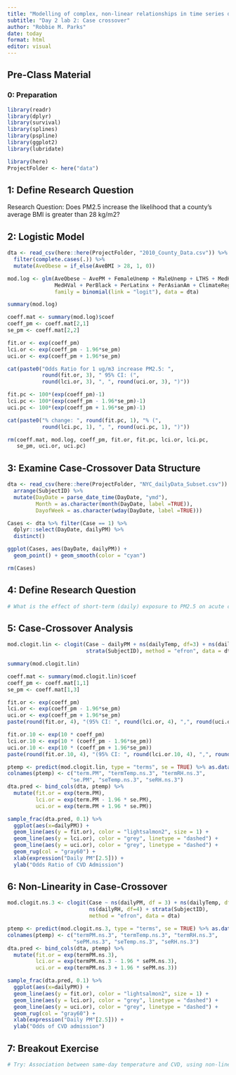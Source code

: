 ```yaml
---
title: "Modelling of complex, non-linear relationships in time series data while accounting for delayed effects "
subtitle: "Day 2 lab 2: Case crossover"
author: "Robbie M. Parks"
date: today
format: html
editor: visual
---
```


## Pre-Class Material

### 0: Preparation

::: cell
```r
library(readr)
library(dplyr)
library(survival)
library(splines)
library(pspline)
library(ggplot2)
library(lubridate)

library(here)
ProjectFolder <- here("data")
```
:::

## 1: Define Research Question

Research Question: Does PM2.5 increase the likelihood that a county's average BMI is greater than 28 kg/m2?

::: {.cell}
## 2: Logistic Model

```r
dta <- read_csv(here::here(ProjectFolder, "2010_County_Data.csv")) %>% 
  filter(complete.cases(.)) %>% 
  mutate(AveObese = if_else(AveBMI > 28, 1, 0))

mod.log <- glm(AveObese ~ AvePM + FemaleUnemp + MaleUnemp + LTHS + MedHInc + 
               MedHVal + PerBlack + PerLatinx + PerAsianAm + ClimateRegion,
               family = binomial(link = "logit"), data = dta)

summary(mod.log)

coeff.mat <- summary(mod.log)$coef
coeff_pm <- coeff.mat[2,1]
se_pm <- coeff.mat[2,2]

fit.or <- exp(coeff_pm)
lci.or <- exp(coeff_pm - 1.96*se_pm)
uci.or <- exp(coeff_pm + 1.96*se_pm)

cat(paste0("Odds Ratio for 1 ug/m3 increase PM2.5: ",
           round(fit.or, 3), " 95% CI: (",
           round(lci.or, 3), ", ", round(uci.or, 3), ")"))

fit.pc <- 100*(exp(coeff_pm)-1)
lci.pc <- 100*(exp(coeff_pm - 1.96*se_pm)-1)
uci.pc <- 100*(exp(coeff_pm + 1.96*se_pm)-1)

cat(paste0("% change: ", round(fit.pc, 1), "% (",
           round(lci.pc, 1), ", ", round(uci.pc, 1), ")"))

rm(coeff.mat, mod.log, coeff_pm, fit.or, fit.pc, lci.or, lci.pc, 
   se_pm, uci.or, uci.pc)
```
:::

::: {.cell}
## 3: Examine Case-Crossover Data Structure

```r
dta <- read_csv(here::here(ProjectFolder, "NYC_dailyData_Subset.csv")) %>% 
  arrange(SubjectID) %>% 
  mutate(DayDate = parse_date_time(DayDate, "ymd"),
         Month = as.character(month(DayDate, label =TRUE)),
         DayofWeek = as.character(wday(DayDate, label =TRUE)))

Cases <- dta %>% filter(Case == 1) %>% 
  dplyr::select(DayDate, dailyPM) %>% 
  distinct()

ggplot(Cases, aes(DayDate, dailyPM)) + 
  geom_point() + geom_smooth(color = "cyan")

rm(Cases)
```
:::

::: {.cell}
## 4: Define Research Question

```r
# What is the effect of short-term (daily) exposure to PM2.5 on acute cardiovascular events?
```
:::

::: {.cell}
## 5: Case-Crossover Analysis

```r
mod.clogit.lin <- clogit(Case ~ dailyPM + ns(dailyTemp, df=3) + ns(dailyRH, df=4) + 
                         strata(SubjectID), method = "efron", data = dta)

summary(mod.clogit.lin)

coeff.mat <- summary(mod.clogit.lin)$coef
coeff_pm <- coeff.mat[1,1]
se_pm <- coeff.mat[1,3]

fit.or <- exp(coeff_pm)
lci.or <- exp(coeff_pm - 1.96*se_pm)
uci.or <- exp(coeff_pm + 1.96*se_pm)
paste(round(fit.or, 4), "(95% CI: ", round(lci.or, 4), ",", round(uci.or, 4), ")")

fit.or.10 <- exp(10 * coeff_pm)
lci.or.10 <- exp(10 * (coeff_pm - 1.96*se_pm))
uci.or.10 <- exp(10 * (coeff_pm + 1.96*se_pm))
paste(round(fit.or.10, 4), "(95% CI: ", round(lci.or.10, 4), ",", round(uci.or.10, 4), ")")

ptemp <- predict(mod.clogit.lin, type = "terms", se = TRUE) %>% as.data.frame()
colnames(ptemp) <- c("term.PM", "termTemp.ns.3", "termRH.ns.3", 
                    "se.PM", "seTemp.ns.3", "seRH.ns.3")
dta.pred <- bind_cols(dta, ptemp) %>% 
  mutate(fit.or = exp(term.PM),
         lci.or = exp(term.PM - 1.96 * se.PM), 
         uci.or = exp(term.PM + 1.96 * se.PM))

sample_frac(dta.pred, 0.1) %>%
  ggplot(aes(x=dailyPM)) + 
  geom_line(aes(y = fit.or), color = "lightsalmon2", size = 1) +
  geom_line(aes(y = lci.or), color = "grey", linetype = "dashed") + 
  geom_line(aes(y = uci.or), color = "grey", linetype = "dashed") +
  geom_rug(col = "gray60") +
  xlab(expression("Daily PM"[2.5])) +
  ylab("Odds Ratio of CVD Admission")
```
:::

::: {.cell}
## 6: Non-Linearity in Case-Crossover

```r
mod.clogit.ns.3 <- clogit(Case ~ ns(dailyPM, df = 3) + ns(dailyTemp, df=3) + 
                          ns(dailyRH, df=4) + strata(SubjectID), 
                          method = "efron", data = dta)

ptemp <- predict(mod.clogit.ns.3, type = "terms", se = TRUE) %>% as.data.frame()
colnames(ptemp) <- c("termPM.ns.3", "termTemp.ns.3", "termRH.ns.3", 
                     "sePM.ns.3", "seTemp.ns.3", "seRH.ns.3")
dta.pred <- bind_cols(dta, ptemp) %>% 
  mutate(fit.or = exp(termPM.ns.3),
         lci.or = exp(termPM.ns.3 - 1.96 * sePM.ns.3), 
         uci.or = exp(termPM.ns.3 + 1.96 * sePM.ns.3))

sample_frac(dta.pred, 0.1) %>%
  ggplot(aes(x=dailyPM)) +
  geom_line(aes(y = fit.or), color = "lightsalmon2", size = 1) +
  geom_line(aes(y = lci.or), color = "grey", linetype = "dashed") +
  geom_line(aes(y = uci.or), color = "grey", linetype = "dashed") +
  geom_rug(col = "gray60") +
  xlab(expression("Daily PM"[2.5])) +
  ylab("Odds of CVD admission")
```
:::

::: {.cell}
## 7: Breakout Exercise

```r
# Try: Association between same-day temperature and CVD, using non-linear temp
```
:::

<!-- Additional bonus sections and models can be added in similar structure. -->
